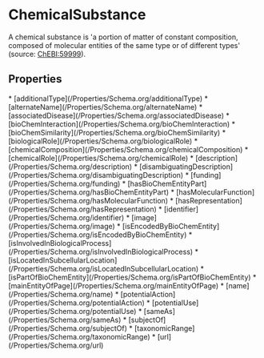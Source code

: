   
# ChemicalSubstance

A chemical substance is 'a portion of matter of constant composition, composed of molecular entities of the same type or of different types' (source: <a href="https://www.ebi.ac.uk/chebi/searchId.do?chebiId=59999">ChEBI:59999</a>).

## Properties

<Grid>
* [additionalType](/Properties/Schema.org/additionalType)
* [alternateName](/Properties/Schema.org/alternateName)
* [associatedDisease](/Properties/Schema.org/associatedDisease)
* [bioChemInteraction](/Properties/Schema.org/bioChemInteraction)
* [bioChemSimilarity](/Properties/Schema.org/bioChemSimilarity)
* [biologicalRole](/Properties/Schema.org/biologicalRole)
* [chemicalComposition](/Properties/Schema.org/chemicalComposition)
* [chemicalRole](/Properties/Schema.org/chemicalRole)
* [description](/Properties/Schema.org/description)
* [disambiguatingDescription](/Properties/Schema.org/disambiguatingDescription)
* [funding](/Properties/Schema.org/funding)
* [hasBioChemEntityPart](/Properties/Schema.org/hasBioChemEntityPart)
* [hasMolecularFunction](/Properties/Schema.org/hasMolecularFunction)
* [hasRepresentation](/Properties/Schema.org/hasRepresentation)
* [identifier](/Properties/Schema.org/identifier)
* [image](/Properties/Schema.org/image)
* [isEncodedByBioChemEntity](/Properties/Schema.org/isEncodedByBioChemEntity)
* [isInvolvedInBiologicalProcess](/Properties/Schema.org/isInvolvedInBiologicalProcess)
* [isLocatedInSubcellularLocation](/Properties/Schema.org/isLocatedInSubcellularLocation)
* [isPartOfBioChemEntity](/Properties/Schema.org/isPartOfBioChemEntity)
* [mainEntityOfPage](/Properties/Schema.org/mainEntityOfPage)
* [name](/Properties/Schema.org/name)
* [potentialAction](/Properties/Schema.org/potentialAction)
* [potentialUse](/Properties/Schema.org/potentialUse)
* [sameAs](/Properties/Schema.org/sameAs)
* [subjectOf](/Properties/Schema.org/subjectOf)
* [taxonomicRange](/Properties/Schema.org/taxonomicRange)
* [url](/Properties/Schema.org/url)
</Grid>


